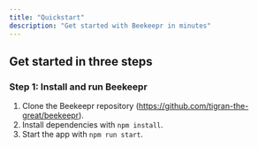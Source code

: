 ```yaml
---
title: "Quickstart"
description: "Get started with Beekeepr in minutes"
---
```


## Get started in three steps

### Step 1: Install and run Beekeepr

1. Clone the Beekeepr repository (https://github.com/tigran-the-great/beekeepr).  
2. Install dependencies with `npm install`.  
3. Start the app with `npm run start`.   

